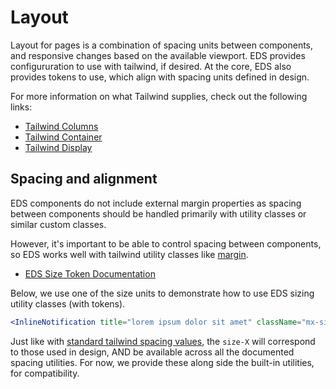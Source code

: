 
<Meta title="Documentation/Defining Layout" />

# Layout

Layout for pages is a combination of spacing units between components, and responsive changes based on the available viewport. EDS provides
configururation to use with tailwind, if desired. At the core, EDS also provides tokens to use, which align with spacing units defined in design.

For more information on what Tailwind supplies, check out the following links:

* [Tailwind Columns](https://tailwindcss.com/docs/columns)
* [Tailwind Container](https://tailwindcss.com/docs/container)
* [Tailwind Display](https://tailwindcss.com/docs/display)

## Spacing and alignment

EDS components do not include external margin properties as spacing between components should be handled primarily with
utility classes or similar custom classes.

However, it's important to be able to control spacing between components, so EDS works well with tailwind utility 
classes like [margin](https://tailwindcss.com/docs/margin).

* [EDS Size Token Documentation](?path=/story/design-tokens-tier-1-definitions--sizes)

Below, we use one of the size units to demonstrate how to use EDS sizing utility classes (with tokens).

```jsx
<InlineNotification title="lorem ipsum dolor sit amet" className="mx-size-5" />
```

Just like with [standard tailwind spacing values](https://tailwindcss.com/docs/customizing-spacing), the `size-X` will correspond to those used in design, AND
be available across all the documented spacing utilities. For now, we provide these along side the built-in utilities, for compatibility.